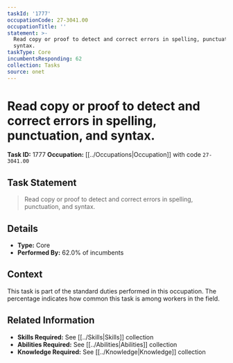 ```yaml
---
taskId: '1777'
occupationCode: 27-3041.00
occupationTitle: ''
statement: >-
  Read copy or proof to detect and correct errors in spelling, punctuation, and
  syntax.
taskType: Core
incumbentsResponding: 62
collection: Tasks
source: onet
---
```

# Read copy or proof to detect and correct errors in spelling, punctuation, and syntax.

**Task ID:** 1777
**Occupation:** [[../Occupations|Occupation]] with code `27-3041.00`

## Task Statement

> Read copy or proof to detect and correct errors in spelling, punctuation, and syntax.

## Details

- **Type:** Core
- **Performed By:** 62.0% of incumbents

## Context

This task is part of the standard duties performed in this occupation. The percentage indicates how common this task is among workers in the field.

## Related Information

- **Skills Required:** See [[../Skills|Skills]] collection
- **Abilities Required:** See [[../Abilities|Abilities]] collection
- **Knowledge Required:** See [[../Knowledge|Knowledge]] collection
